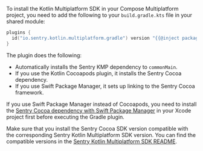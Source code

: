 To install the Kotlin Multiplatform SDK in your Compose Multiplatform project, you need to add the following to your `build.gradle.kts` file in your shared module:

```kotlin {filename:composeApp/build.gradle.kts}
plugins {
  id("io.sentry.kotlin.multiplatform.gradle") version "{{@inject packages.version('sentry.kotlin.kmp.gradle-plugin', '0.9.0') }}"
}
```

The plugin does the following:

- Automatically installs the Sentry KMP dependency to `commonMain`. 
- If you use the Kotlin Cocoapods plugin, it installs the Sentry Cocoa dependency.
- If you use Swift Package Manager, it sets up linking to the Sentry Cocoa framework.

<Alert>

If you use Swift Package Manager instead of Cocoapods, you need to install the [Sentry Cocoa dependency with Swift Package Manager](/platforms/apple/install/swift-package-manager/) in your Xcode project first before executing the Gradle plugin.

Make sure that you install the Sentry Cocoa SDK version compatible with the corresponding Sentry Kotlin Multiplatform SDK version. You can find the compatible versions in the [Sentry Kotlin Multiplatform SDK README](https://github.com/getsentry/sentry-kotlin-multiplatform?tab=readme-ov-file#cocoa-sdk-version-compatibility-table).

</Alert>
